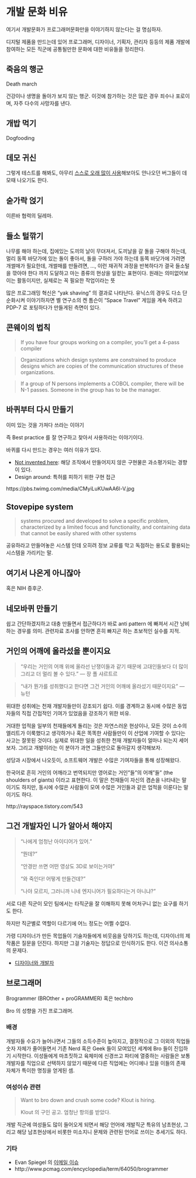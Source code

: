 # 개발 문화 비유 {#devculture-tropes}

여기서 개발문화가 프로그래머문화만을 이야기하지 않는다는 걸 명심하자.

디지털 제품을 만드는데 있어 프로그래머, 디자이너, 기획자, 관리자 등등의 제품 개발에 참여하는 모든 직군에 공통될만한 문화에 대한 비유들을 정리한다. 

## 죽음의 행군 {#deathmarch}
Death march

건강이나 생명을 돌아가 보지 않는 행군. 이것에 참가하는 것은 많은 경우 죄수나 포로이며, 자주 다수의 사망자를 낸다.

## 개밥 먹기 {#dogfooding}
Dogfooding

## 데모 귀신 {#demo-ghost}
그렇게 테스트를 해봐도, 아무리 [스스로 오래 많이 사용](#dogfooding)해보아도 안나오던 버그들이 데모때 나오기도 한다.

## 숟가락 얹기 {#숟가락얹기}
이른바 협력의 딜레마.

## 들소 털깎기 {#yak-shaving}
나무를 해야 하는데, 집에있는 도끼의 날이 무뎌져서, 도끼날을 갈 돌을 구해야 하는데, 멀리 동쪽 바닷가에 있는 돌이 좋아서, 돌을 구하러 가야 하는데 동쪽 바닷가에 가려면 개썰매가 필요한데, 개썰매를 만들려면, ..., 이런 재귀적 과정을 반복하다가 결국 들소털을 깎아야 한다 까지 도달하고 마는 종류의 현상을 일컫는 표현이다. 원래는 의미없어보이는 활동이지만, 실제로는 꼭 필요한 작업이라는 뜻

많은 프로그래밍 혁신은 "yak shaving" 의 결과로 나타난다. 유닉스의 경우도 다소 단순화시켜 이야기하자면 벨 연구소의 켄 톰슨이 "Space Travel" 게임을 계속 하려고 PDP-7 로 포팅하다가 만들게된 측면이 있다.

## 콘웨이의 법칙 {#Conways-Law}
> If you have four groups working on a compiler, you'll get a 4-pass compiler

> Organizations which design systems are constrained to produce designs which are copies of the communication structures of these organizations.

> If a group of N persons implements a COBOL compiler, there will be N-1 passes. Someone in the group has to be the manager.

## 바퀴부터 다시 만들기 {#Reinventing-the-wheel}

이미 있는 것을 가져다 쓰라는 이야기

즉 Best practice 를 잘 연구하고 찾아서 사용하라는 이야기이다.

바퀴를 다시 만드는 경우는 여러 이유가 있다.

* [Not invented here](#Not-invented-here): 해당 조직에서 만들어지지 않은 구현물은 과소평가되는 경향이 있다.
* Design around: 특허를 피하기 위한 구현 접근

https://pbs.twimg.com/media/CMyiLuKUwAA6l-V.jpg

## Stovepipe system {#Stovepipe-system}
> systems procured and developed to solve a specific problem, characterized by a limited focus and functionality, and containing data that cannot be easily shared with other systems

공유하라고 만들어놓은 시스템 인데 오히려 정보 교류를 막고 독점하는 용도로 활용되는 시스템을 가리키는 말.

## 여기서 나온게 아니잖아 {#Not-invented-here}
혹은 NIH 증후군.

## 네모바퀴 만들기 {#Reinventing-the-square-wheel}

쉽고 간단하겠지하고 대충 만들면서 접근하다가 바로 anti pattern 에 빠져서 시간 낭비하는 경우를 의미. 관련자료 조사를 안하면 흔히 빠지곤 하는 초보적인 실수를 지적.

## 거인의 어깨에 올라섰을 뿐이지요 {#Standing-on-the-shoulders-of-giants}

> "우리는 거인의 어깨 위에 올라선 난쟁이들과 같기 때문에 고대인들보다 더 많이 그리고 더 멀리 볼 수 있다." --- 장 폴 샤르트르

> "내가 뭔가를 성취했다고 한다면 그건 거인의 어깨에 올라섰기 때문이지요" --- 뉴턴

위대한 성취에는 천재 개발자들만이 강조되기 쉽다. 이를 경계하고 동시에 수많은 동업자들의 직접 간접적인 기여가 있었음을 강조하기 위한 비유.

거대한 업적을 일부의 천재들에게 돌리는 것은 자연스러운 현상이나, 모든 것이 소수의 엘리트가 이룩했다고 생각하거나 혹은 똑똑한 사람들만이 이 산업에 기여할 수 있다는 사고는 잘못된 것이다. 실제로 위대한 일을 성취한 천재 개발자들이 얼마나 되는지 세어보자. 그리고  개발이라는 이 분야가 과연 그들만으로 돌아갈지 생각해보자.

성당과 시장에서 나오듯이, 소프트웨어 개발은 수많은 기여자들을 통해 성장해왔다. 

한국어로 흔히 거인의 어깨라고 번역되지만 영어로는 거인"들"의 어깨"들" (the shoulders of giants) 이라고 표현한다. 이 말은 천재들이 자신의 겸손을 나타내는 말이기도 하지만, 동시에 수많은 사람들이 모여 수많은 거인들과 같은 업적을 이룬다는 말이기도 하다.

http://rayspace.tistory.com/543

## 그건 개발자인 니가 알아서 해야지 {#Its-your-problem-not-mine}

> "나에게 엄청난 아이디어가 있어."
>
> "뭔데?"
>
> "안경만 쓰면 어떤 영상도 3D로 보이는거야"
>
> "와 죽인다! 어떻게 만들건데?"
>
> "나야 모르지, 그러니까 니네 엔지니어가 필요하다는거 아니냐?"

서로 다른 직군이 모인 팀에서는 타직군을 잘 이해하지 못해 어처구니 없는 요구를 하기도 한다.

하지만 직군별로 역할이 다르기에 어느 정도는 어쩔 수없다.

가령 디자이너가 만든 목업들이 기술자들에게 비웃음을 당하기도 하는데, 디자이너의 제작품은 질문을 던진다. 하지만 그걸 기술자는 정답으로 인식하기도 한다. 이건 의사소통의 문제다.

* [디자이너와 개발자](http://story.pxd.co.kr/1267)

## 브로그래머 {#Brogrammer}

Brogrammer (BROther + proGRAMMER) 혹은 techbro

Bro 의 성향을 가진 프로그래머.

### 배경 {-}

개발자들 수요가 늘어나면서 그들의 소득수준이 높아지고, 결정적으로 그 이외의 직업들 숫자 자체가 줄어들면서 기존 Nerd 혹은 Geek 들이 모여있던 세계에 Bro 들이 진입하기 시작한다. 이성들에게 마초짓하고 육체미에 신경쓰고 파티에 열중하는 사람들은 보통 개발자를 직업으로 선택하지 않았기 때문에 다른 직업에는 어디에나 있을 이들의 존재 자체가 특이한 명칭을 얻게된 셈.

### 여성이슈 관련 {-}

> Want to bro down and crush some code? Klout is hiring.
>
> Klout 의 구인 공고. 엄청난 항의를 받았다.

개발 직군에 여성들도 많이 들어오게 되면서 해당 언어에 개발직군 특유의 남초현상, 그리고 해당 남초현상에서 비롯한 미소지니 문제와 관련된 언어로 쓰이는 추세기도 하다.

### 기타

* Evan Spiegel 의 [이메일 이슈](http://valleywag.gawker.com/fuck-bitches-get-leid-the-sleazy-frat-emails-of-snap-1582604137?ncid=tweetlnkushpmg00000067)
* http://www.pcmag.com/encyclopedia/term/64050/brogrammer
